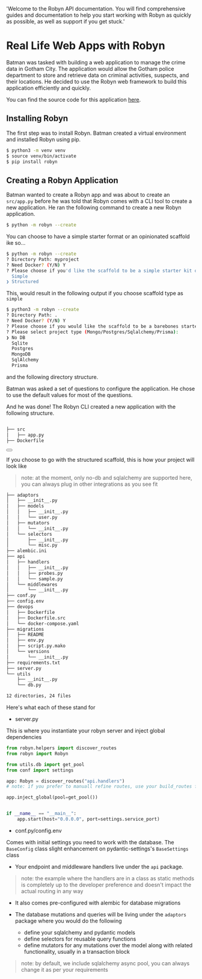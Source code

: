  'Welcome to the Robyn API documentation. You will find comprehensive guides and documentation to help you start working with Robyn as quickly as possible, as well as support if you get stuck.'

# Real Life Web Apps with Robyn

Batman was tasked with building a web application to manage the crime data in Gotham City. The application would allow the Gotham police department to store and retrieve data on criminal activities, suspects, and their locations. He decided to use the Robyn web framework to build this application efficiently and quickly.

You can find the source code for this application [here](https://github.com/sparckles/example_robyn_app).

## Installing Robyn

The first step was to install Robyn. Batman created a virtual environment and installed Robyn using pip.

```bash
$ python3 -m venv venv
$ source venv/bin/activate
$ pip install robyn
```

## Creating a Robyn Application

Batman wanted to create a Robyn app and was about to create an `src/app.py` before he was told that Robyn comes with a CLI tool to create a new application. He ran the following command to create a new Robyn application.

```bash
$ python -m robyn --create
```

You can choose to have a simple starter format or an opinionated scaffold ike so...

```bash
$ python -m robyn --create
? Directory Path: myproject
? Need Docker? (Y/N) Y
? Please choose if you'd like the scaffold to be a simple starter kit or an opinionated structure
  Simple
❯ Structured
```


This, would result in the following output if you choose scaffold type as `simple`

```bash
$ python3 -m robyn --create
? Directory Path: .
? Need Docker? (Y/N) Y
? Please choose if you would like the scaffold to be a barebones starter kit or a recommended structure
? Please select project type (Mongo/Postgres/Sqlalchemy/Prisma):
❯ No DB
  Sqlite
  Postgres
  MongoDB
  SqlAlchemy
  Prisma
```

and the following directory structure.


Batman was asked a set of questions to configure the application. He chose to use the default values for most of the questions.

And he was done! The Robyn CLI created a new application with the following structure.

```bash

├── src
│   ├── app.py
├── Dockerfile

```


<div className="not-prose">
  <Button
    href="/documentation/example_app/modeling_routes"
    variant="text"
    arrow="right"
    children="Modeling Routes"
  />
</div>

If you choose to go with the structured scaffold, this is how your project will look like

> note: at the moment, only no-db and sqlalchemy are supported here, you can always plug in other integrations as you see fit

```bash
├── adaptors
│   ├── __init__.py
│   ├── models
│   │   ├── __init__.py
│   │   └── user.py
│   ├── mutators
│   │   └── __init__.py
│   └── selectors
│       ├── __init__.py
│       └── misc.py
├── alembic.ini
├── api
│   ├── handlers
│   │   ├── __init__.py
│   │   ├── probes.py
│   │   └── sample.py
│   └── middlewares
│       └── __init__.py
├── conf.py
├── config.env
├── devops
│   ├── Dockerfile
│   ├── Dockerfile.src
│   └── docker-compose.yaml
├── migrations
│   ├── README
│   ├── env.py
│   ├── script.py.mako
│   └── versions
│       └── __init__.py
├── requirements.txt
├── server.py
└── utils
    ├── __init__.py
    └── db.py

12 directories, 24 files
```

Here's what each of these stand for

- server.py

This is where you instantiate your robyn server and inject global dependencies

```python
from robyn.helpers import discover_routes
from robyn import Robyn

from utils.db import get_pool
from conf import settings

app: Robyn = discover_routes("api.handlers")
# note: if you prefer to manuall refine routes, use your build_routes function instead

app.inject_global(pool=get_pool())


if __name__ == "__main__":
    app.start(host="0.0.0.0", port=settings.service_port)
```

- conf.py/config.env

Comes with initial settings you need to work with the database. The `BaseConfig` class slight enhancement on pydantic-settings's `BaseSettings` class

- Your endpoint and middleware handlers live under the `api` package.
> note: the example where the handlers are in a class as static methods is completely up to the developer preference and doesn't impact the actual routing in any way

- It also comes pre-configured with alembic for database migrations

- The database mutations and queries will be living under the `adaptors` package where you would do the following
  - define your sqlalchemy and pydantic models
  - define selectors for reusable query functions
  - define mutators for any mutations over the model along with related functionality, usually in a transaction block

> note: by default, we include sqlalchemy async pool, you can always change it as per your requirements


